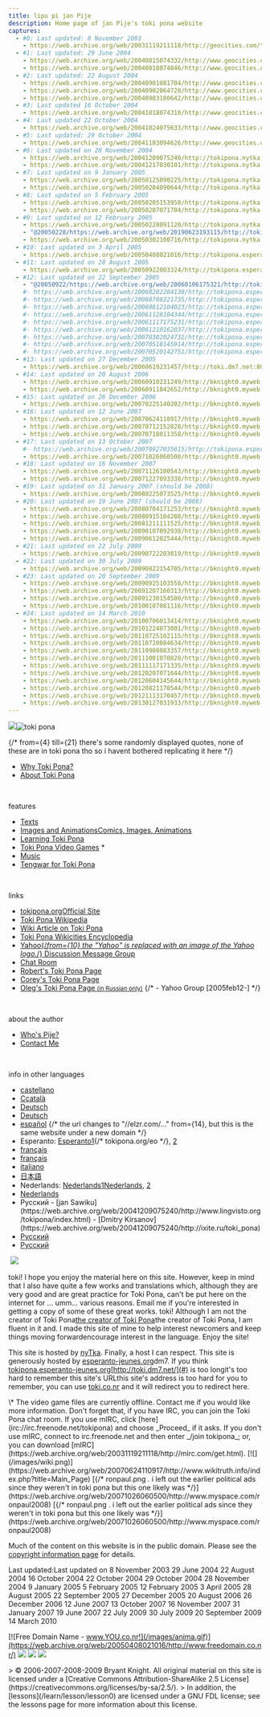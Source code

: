 ```yaml
---
title: lipu pi jan Pije
description: Home page of jan Pije's toki pona website
captures:
  - #0: Last updated: 8 November 2003
    - https://web.archive.org/web/20031119211118/http://geocities.com/tokipona/
  - #1: Last updated: 29 June 2004
    - https://web.archive.org/web/20040815074332/http://www.geocities.com/tokipona/
    - https://web.archive.org/web/20040818074846/http://www.geocities.com:80/tokipona/
  - #2: Last updated: 22 August 2004
    - https://web.archive.org/web/20040901081704/http://www.geocities.com/tokipona/
    - https://web.archive.org/web/20040902064728/http://www.geocities.com/tokipona/
    - https://web.archive.org/web/20040903180642/http://www.geocities.com/tokipona/
  - #3: Last updated 16 October 2004
    - https://web.archive.org/web/20041018074310/http://www.geocities.com/tokipona/
  - #4: Last updated 22 October 2004
    - https://web.archive.org/web/20041024075633/http://www.geocities.com/tokipona/
  - #5: Last updated: 29 October 2004
    - https://web.archive.org/web/20041103094626/http://www.geocities.com/tokipona/
  - #6: Last updated on 28 November 2004
    - https://web.archive.org/web/20041209075240/http://tokipona.nytka.org/
    - https://web.archive.org/web/20041217030101/http://tokipona.nytka.org/
  - #7: Last updated on 9 January 2005
    - https://web.archive.org/web/20050125090225/http://tokipona.nytka.org:80/
    - https://web.archive.org/web/20050204090644/http://tokipona.nytka.org/
  - #8: Last updated on 5 February 2005
    - https://web.archive.org/web/20050205153958/http://tokipona.nytka.org/
    - https://web.archive.org/web/20050207071704/http://tokipona.nytka.org:80/
  - #9: Last updated on 12 February 2005
    - https://web.archive.org/web/20050228091120/http://tokipona.nytka.org:80/
    - "@20050228/https://web.archive.org/web/20190623193115/http://tokipona.atspace.org/"
    - https://web.archive.org/web/20050302100716/http://tokipona.nytka.org:80/
  - #10: Last updated on 3 April 2005
    - https://web.archive.org/web/20050408021016/http://tokipona.esperanto-jeunes.org:80/
  - #11: Last updated on 28 August 2005
    - https://web.archive.org/web/20050922003324/http://tokipona.esperanto-jeunes.org:80/
  - #12: Last updated on 22 September 2005
    - "@20050922/https://web.archive.org/web/20060106175321/http://tokipona.esperanto-jeunes.org:80/"
    #- https://web.archive.org/web/20060202204130/http://tokipona.esperanto-jeunes.org:80/
    #- https://web.archive.org/web/20060708221735/http://tokipona.esperanto-jeunes.org:80/
    #- https://web.archive.org/web/20060812104023/http://tokipona.esperanto-jeunes.org:80/
    #- https://web.archive.org/web/20061128104344/http://tokipona.esperanto-jeunes.org:80/
    #- https://web.archive.org/web/20061117175231/http://tokipona.esperanto-jeunes.org:80/
    #- https://web.archive.org/web/20061210162037/http://tokipona.esperanto-jeunes.org:80/
    #- https://web.archive.org/web/20070302024732/http://tokipona.esperanto-jeunes.org:80/
    #- https://web.archive.org/web/20070518145914/http://tokipona.esperanto-jeunes.org:80/
    #- https://web.archive.org/web/20070520142751/http://tokipona.esperanto-jeunes.org:80/
  - #13: Last updated on 27 December 2005
    - https://web.archive.org/web/20060619231457/http://toki.dm7.net:80/
  - #14: Last updated on 20 August 2006
    - https://web.archive.org/web/20060910231249/http://bknight0.myweb.uga.edu:80/toki/
    - https://web.archive.org/web/20060911042652/http://bknight0.myweb.uga.edu:80/toki/
  - #15: Last updated on 26 December 2006
    - https://web.archive.org/web/20070225140202/http://bknight0.myweb.uga.edu:80/toki/
  - #16: Last updated on 12 June 2007
    - https://web.archive.org/web/20070624110917/http://bknight0.myweb.uga.edu:80/toki/
    - https://web.archive.org/web/20070712152828/http://bknight0.myweb.uga.edu:80/toki/
    - https://web.archive.org/web/20070718011358/http://bknight0.myweb.uga.edu:80/toki/
  - #17: Last updated on 13 October 2007
    #- https://web.archive.org/web/20070927035615/http://tokipona.esperanto-jeunes.org:80/
    - https://web.archive.org/web/20071026060500/http://bknight0.myweb.uga.edu/toki/
  - #18: Last updated on 16 November 2007
    - https://web.archive.org/web/20071126100543/http://bknight0.myweb.uga.edu:80/toki/
    - https://web.archive.org/web/20071227093338/http://bknight0.myweb.uga.edu:80/toki/
  - #19: Last updated on 31 January 2007 (should be 2008)
    - https://web.archive.org/web/20080225073525/http://bknight0.myweb.uga.edu:80/toki/
  - #20: Last updated on 19 June 2007 (should be 2008)
    - https://web.archive.org/web/20080704171253/http://bknight0.myweb.uga.edu:80/toki/
    - https://web.archive.org/web/20080915104208/http://bknight0.myweb.uga.edu:80/toki/
    - https://web.archive.org/web/20081211111525/http://bknight0.myweb.uga.edu:80/toki/
    - https://web.archive.org/web/20090107092938/http://bknight0.myweb.uga.edu:80/toki/
    - https://web.archive.org/web/20090612025444/http://bknight0.myweb.uga.edu:80/toki/
  - #21: Last updated on 22 July 2009
    - https://web.archive.org/web/20090722203019/http://bknight0.myweb.uga.edu:80/toki/
  - #22: Last updated on 30 July 2009
    - https://web.archive.org/web/20090822154705/http://bknight0.myweb.uga.edu:80/toki/
  - #23: Last updated on 20 September 2009
    - https://web.archive.org/web/20090925103558/http://bknight0.myweb.uga.edu:80/toki/
    - https://web.archive.org/web/20091207160313/http://bknight0.myweb.uga.edu:80/toki/
    - https://web.archive.org/web/20091230154500/http://bknight0.myweb.uga.edu:80/toki/
    - https://web.archive.org/web/20100107081116/http://bknight0.myweb.uga.edu:80/toki/
  - #24: Last updated on 14 March 2010
    - https://web.archive.org/web/20100706013414/http://bknight0.myweb.uga.edu:80/toki/
    - https://web.archive.org/web/20101224073001/http://bknight0.myweb.uga.edu:80/toki/
    - https://web.archive.org/web/20110725102115/http://bknight0.myweb.uga.edu:80/toki/
    - https://web.archive.org/web/20110720084634/http://bknight0.myweb.uga.edu:80/toki/
    - https://web.archive.org/web/20110908083357/http://bknight0.myweb.uga.edu:80/toki/
    - https://web.archive.org/web/20111001070820/http://bknight0.myweb.uga.edu:80/toki/
    - https://web.archive.org/web/20111117171335/http://bknight0.myweb.uga.edu:80/toki/
    - https://web.archive.org/web/20120207071644/http://bknight0.myweb.uga.edu:80/toki/
    - https://web.archive.org/web/20120604145644/http://bknight0.myweb.uga.edu:80/toki/
    - https://web.archive.org/web/20120821170544/http://bknight0.myweb.uga.edu:80/toki/
    - https://web.archive.org/web/20121113170457/http://bknight0.myweb.uga.edu:80/toki/
    - https://web.archive.org/web/20130127031933/http://bknight0.myweb.uga.edu:80/toki/
---
```


<Change till={21}>![](/images/banner.gif)</Change><Change from={21}>![toki pona](/images/banner2.png)</Change>

{/* from={4} till={21} there's some randomly displayed quotes, none of these are in toki pona tho so i havent bothered replicating it here */}
<nav>

- <Change till={5}>[Why Toki Pona?](/about/why)</Change>
- <Change from={5}>[About Toki Pona](/about)</Change>

&nbsp;

<Change from={5}>features</Change>
- [Texts](/text)
- [<Change till={5}>Images and Animations</Change><Change from={5}>Comics, Images<Change till={17}>, Animations</Change></Change>](/image)
- [Learn<Change till={5}>ing</Change> Toki Pona](/learn)
- <Change from={1}>[<Change till={5}>Toki Pona</Change> Video Games](/game) <Change from={14} till={15}>\*</Change></Change>
- [Music](/music)
- [Tengwar for Toki Pona](/tengwar)  


&nbsp;

<Change from={5}>links</Change>
- <Change from={3}>[<Change till={10}>tokipona.org</Change><Change from={10}>Official Site</Change>](http://www.tokipona.org)</Change>
- <Change from={1} till={7}>[Toki Pona Wikipedia](https://web.archive.org/web/20040818081632/http://tokipona.wikipedia.org/wiki/lipu_lawa)</Change>
- <Change from={16} till={17}>[Wiki Article on Toki Pona](https://web.archive.org/web/20120321174247/http://bluwiki.com/wiki/Toki_Pona)</Change>
- <Change from={7}>[<Change till={22}>Toki Pona</Change> <Change till={11}>Wikicities</Change> <Change from={11}>Encyclopedia</Change>](https://web.archive.org/web/20050125090225/http://tokipona.wikicities.com/index.php/lipu_lawa)</Change>
- <Change from={9}>[<Change till={21}>Yahoo{/*from={10} the "Yahoo" is replaced with an image of the Yahoo logo.*/}</Change> <Change from={21} till={22}>Discussion</Change> <Change from={22}>Message</Change> Group](https://kulupu-majuna.github.io/yahoo/)</Change>
- <Change from={22}>[Chat Room](/chat)</Change>
- <Change from={1} till={9}>[Robert's Toki Pona Page](https://web.archive.org/web/20040818074846/http://rowa.giso.de/languages/toki-pona/)</Change> 
- <Change from={2} till={9}>[Corey's Toki Pona Page](https://web.archive.org/web/20040901081704/http://www.tokipona.bravehost.com/)</Change>
- <Change from={1} till={6}>[Oleg's Toki Pona Page <small>(in Russian only)</small>](https://web.archive.org/web/20040818074846/http://www.lingvisto.org/tokipona/index.html)</Change>
{/* - Yahoo Group [2005feb12-] */}

&nbsp;

<Change from={5}>about the author</Change>
- [Who's Pije?](/me)
- [Contact Me](/me/contact)

&nbsp;

<Change from={6}>

info in other languages
- <Change from={20}>[castellano](https://web.archive.org/web/20080905085652/http://alinome.net/tokipona/que.es.html)</Change>
- [<Change till={12}>C</Change><Change from={12}>c</Change>atalà](https://web.archive.org/web/20041209075240/http://vicerveza.homeunix.net/~viric/tokipona/)
- <Change till={11}>[Deutsch](https://web.archive.org/web/20041209075240/http://rowa.giso.de/languages/toki-pona/german/index.php)</Change>
- <Change from={11}>[Deutsch](https://web.archive.org/web/20050922003324/http://www.tu-chemnitz.de/phil/leo/rahmen.php?seite=r_wiss/muench_tokipona.php)</Change>
- <Change from={12}>[español](https://web.archive.org/web/20060106175321/http://www.eemadges.com/tokipona/)</Change> {/* the url changes to "//elzr.com/..." from={14}, but this is the same website under a new domain */}
- <Change from={20}>Esperanto:</Change> [<Change till={20}>Esperanto</Change><Change from={20}>1</Change>](){/* tokipona.org/eo */}<Change from={20}>, [2](https://web.archive.org/web/20080704171253/http://alinome.net/tokipona/que.eo.html)</Change>
- <Change till={16}>[français](https://web.archive.org/web/20041209075240/http://lvogel.free.fr/tokipona/)</Change>
- <Change from={16}>[français](https://web.archive.org/web/20070624110930/http://pokipitokipona.free.fr/tawa.html)</Change>
- <Change from={17}>[italiano](https://web.archive.org/web/20071028022413/http://www.roboart.it/toki%20pona%200.html)</Change>
- <Change from={12}>[日本語](https://web.archive.org/web/20060106175321/http://www.geocities.jp/josuke_token_naito/tokipona/lesson/index.html)</Change>
- <Change from={17} till={24}><Change from={18} till={22}>Nederlands:</Change> [<Change till={18}>Nederlands</Change><Change from={18} till={22}>1</Change><Change till={22}>Nederlands</Change>](https://web.archive.org/web/20071026060500/http://www.futurologisch.nl/?p=38)<Change from={18}>,</Change><Change from={18} till={22}> [2](https://web.archive.org/web/20071126100543/http://tokipona.file-serve.net/)</Change></Change>
- <Change from={24}>[Nederlands](https://nl.wikibooks.org/w/index.php?title=Toki_Pona&oldid=185428)</Change>
- <Change till={11}>
  Русский
  - [jan Sawiku](https://web.archive.org/web/20041209075240/http://www.lingvisto.org/tokipona/index.html)
  - [Dmitry Kirsanov](https://web.archive.org/web/20041209075240/http://ixite.ru/toki_pona)
  </Change>
- <Change from={11} till={13}>[Русский](https://web.archive.org/web/20050922003324/http://ixite.ru/toki_pona)</Change>
- <Change from={13}>[Русский](https://ru.wikibooks.org/w/index.php?title=%D0%A2%D0%BE%D0%BA%D0%B8%D0%BF%D0%BE%D0%BD%D0%B0/%D0%92%D0%B2%D0%B5%D0%B4%D0%B5%D0%BD%D0%B8%D0%B5&oldid=2793)</Change>
</Change>

</nav>

<Change from={6} till={7}><a href="/grinch"><img /></a></Change>
<Change from={11} till={16}>[![](/images/sad.jpg)](https://web.archive.org/web/20050922160726/http://www.meetwithcindy.org/)</Change>

<Change till={1}>toki! I hope you enjoy the material here on this site. However, keep in mind that I also have quite a few works and translations which, although they are very good and are great practice for Toki Pona, can't be put here on the internet for ... umm... various reasons. Email me if you're interested in getting a copy of some of these great works.</Change>
<Change from={1}>toki! Although I am not <Change till={6}>the creator of Toki Pona</Change><Change from={6} till={11}>[the creator of Toki Pona](https://web.archive.org/web/20050125015233/http://en.wikipedia.org/wiki/Sonja_Elen_Kisa)</Change><Change from={11}>the creator of Toki Pona</Change>, I am fluent in it<Change till={14}> and</Change><Change from={14}>. I</Change> made this site <Change till={14}>of mine</Change> to <Change till={14}>help interest newcomers and keep things moving forward</Change><Change from={14}>encourage interest in the language</Change>. Enjoy<Change from={14}> the site</Change>!</Change>  

<Change from={6} till={10}>This site is hosted by [nyTka](https://web.archive.org/web/20041217030101/http://www.nytka.org/). Finally, a host I can respect.</Change>
<Change from={10} till={14}>This site is generously hosted by <Change till={13}>[esperanto-jeunes.org](https://web.archive.org/web/20050408021016/http://www.esperanto-jeunes.org/)</Change><Change from={13}>dm7</Change>.</Change> 
<Change from={10}>If <Change till={22}>you think <Change till={14}><Change till={13}>[tokipona.esperanto-jeunes.org](#)</Change><Change from={13}>[http://toki.dm7.net/](#)</Change> is too long</Change><Change from={14}>it's too hard to remember this site's URL</Change></Change><Change from={22}>this site's address is too hard for you to remember</Change>, you can use [toki.co.nr](#) <Change from={14}>and it will redirect you</Change> <Change from={14}>to redirect</Change> here.</Change>

<Change from={14} till={15}>
\* The video game files are currently offline. Contact me if you would like more information.
</Change>

<Change till={1}>
Don't forget that, if you have IRC, you can join the Toki Pona chat room.
If you use mIRC, click [here](irc://irc.freenode.net/tokipona) and choose _Proceed_ if it asks.
If you don't use mIRC, connect to irc.freenode.net and then enter _/join tokipona_; or, you can download [mIRC](https://web.archive.org/web/20031119211118/http://mirc.com/get.html).
</Change>

<Change from={16} till={20}>
<Change till={17}>[![](/images/wiki.png)](https://web.archive.org/web/20070624110917/http://www.wikitruth.info/index.php?title=Main_Page)</Change>
<Change from={17}>[<img/>{/* ronpaul.png . i left out the earlier political ads since they weren't in toki pona but this one likely was */}](https://web.archive.org/web/20071026060500/http://www.myspace.com/ronpaul2008)</Change>
</Change>

<Change from={17}>
[<img/>{/* ronpaul.png . i left out the earlier political ads since they weren't in toki pona but this one likely was */}](https://web.archive.org/web/20071026060500/http://www.myspace.com/ronpaul2008)
</Change>

<Change from={23}>Much of the content on this website is in the public domain. Please see the [copyright information page](/copyright) for details.</Change>

<Change till={6}>Last updated:</Change><Change from={6}>Last updated on</Change>
<Change till={1}>8 November 2003</Change>
<Change from={1} till={2}>29 June 2004</Change>
<Change from={2} till={3}>22 August 2004</Change>
<Change from={3} till={4}>16 October 2004</Change>
<Change from={4} till={5}>22 October 2004</Change>
<Change from={5} till={6}>29 October 2004</Change>
<Change from={6} till={7}>28 November 2004</Change>
<Change from={7} till={8}>9 January 2005</Change>
<Change from={8} till={9}>5 February 2005</Change>
<Change from={9} till={10}>12 February 2005</Change>
<Change from={10} till={11}>3 April 2005</Change>
<Change from={11} till={12}>28 August 2005</Change>
<Change from={12} till={13}>22 September 2005</Change>
<Change from={13} till={14}>27 December 2005</Change>
<Change from={14} till={15}>20 August 2006</Change>
<Change from={15} till={16}>26 December 2006</Change>
<Change from={16} till={17}>12 June 2007</Change>
<Change from={17} till={18}>13 October 2007</Change>
<Change from={18} till={19}>16 November 2007</Change>
<Change from={19} till={20}>31 January 2007</Change>
<Change from={20} till={21}>19 June 2007</Change>
<Change from={21} till={22}>22 July 2009</Change>
<Change from={22} till={23}>30 July 2009</Change>
<Change from={23} till={24}>20 September 2009</Change>
<Change from={24} till={25}>14 March 2010</Change>

<Change from={7}>
<footer>

<Change from={10}>[![Free Domain Name - www.YOU.co.nr!](/images/anima.gif)](https://web.archive.org/web/20050408021016/http://www.freedomain.co.nr/)</Change>
<Change till={13}>[![](/images/notepad.jpg)](https://web.archive.org/web/20050403154149/http://www.jdrn.com/notepad/)</Change>
<Change till={21}>[![](/images/firefox.jpg)](https://web.archive.org/web/20050408021016/http://www.mozilla.org/products/firefox/)</Change>
<Change from={15} till={23}>[![](/images/cc.png)](https://creativecommons.org/licenses/by-sa/2.5/)</Change>

<Change from={15} till={23}>
> © 2006<Change from={16} till={19}>-2007</Change><Change from={19} till={21}>-2008</Change><Change from={21}>-2009</Change> Bryant Knight. All original material on this site is licensed under a [Creative Commons Attribution-ShareAlike 2.5 License](https://creativecommons.org/licenses/by-sa/2.5/).  
> <Change from={19}>In addition, the [lessons](/learn/lesson/lesson0) are licensed under a GNU FDL license; see the lessons page for more information about this license.</Change>

</Change>

</footer>
</Change>